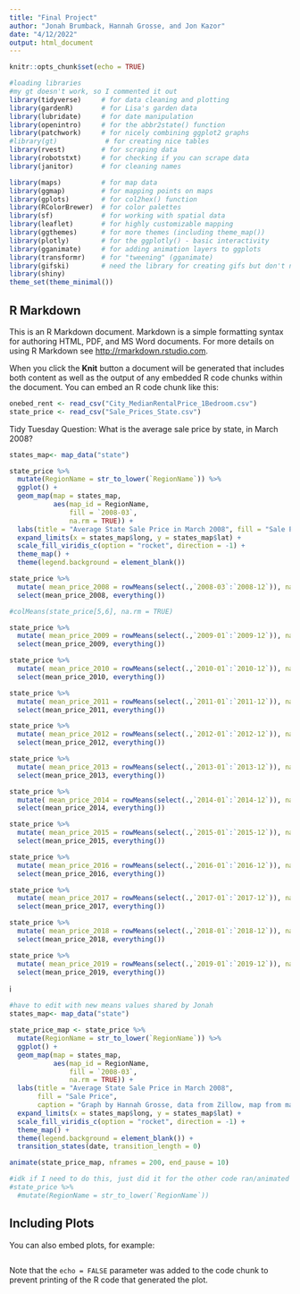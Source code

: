 ```yaml
---
title: "Final Project"
author: "Jonah Brumback, Hannah Grosse, and Jon Kazor"
date: "4/12/2022"
output: html_document
---
```


```r
knitr::opts_chunk$set(echo = TRUE)
```

```r
#loading libraries
#my gt doesn't work, so I commented it out 
library(tidyverse)     # for data cleaning and plotting
library(gardenR)       # for Lisa's garden data
library(lubridate)     # for date manipulation
library(openintro)     # for the abbr2state() function
library(patchwork)     # for nicely combining ggplot2 graphs  
#library(gt)            # for creating nice tables
library(rvest)         # for scraping data
library(robotstxt)     # for checking if you can scrape data
library(janitor)       # for cleaning names

library(maps)          # for map data
library(ggmap)         # for mapping points on maps
library(gplots)        # for col2hex() function
library(RColorBrewer)  # for color palettes
library(sf)            # for working with spatial data
library(leaflet)       # for highly customizable mapping
library(ggthemes)      # for more themes (including theme_map())
library(plotly)        # for the ggplotly() - basic interactivity
library(gganimate)     # for adding animation layers to ggplots
library(transformr)    # for "tweening" (gganimate)
library(gifski)        # need the library for creating gifs but don't need to load each time
library(shiny)
theme_set(theme_minimal())
```

## R Markdown

This is an R Markdown document. Markdown is a simple formatting syntax for authoring HTML, PDF, and MS Word documents. For more details on using R Markdown see <http://rmarkdown.rstudio.com>.

When you click the **Knit** button a document will be generated that includes both content as well as the output of any embedded R code chunks within the document. You can embed an R code chunk like this:

```r
onebed_rent <- read_csv("City_MedianRentalPrice_1Bedroom.csv")
state_price <- read_csv("Sale_Prices_State.csv")
```


Tidy Tuesday Question: What is the average sale price by state, in March 2008?

```r
states_map<- map_data("state") 

state_price %>% 
  mutate(RegionName = str_to_lower(`RegionName`)) %>% 
  ggplot() + 
  geom_map(map = states_map,
           aes(map_id = RegionName,
               fill = `2008-03`,
               na.rm = TRUE)) +
  labs(title = "Average State Sale Price in March 2008", fill = "Sale Price", caption = "Graph by Hannah Grosse, data from Zillow, map from map_data") +
  expand_limits(x = states_map$long, y = states_map$lat) + 
  scale_fill_viridis_c(option = "rocket", direction = -1) +
  theme_map() + 
  theme(legend.background = element_blank())
```
```r
state_price %>% 
  mutate( mean_price_2008 = rowMeans(select(.,`2008-03`:`2008-12`)), na.rm=TRUE) %>% 
  select(mean_price_2008, everything())

#colMeans(state_price[5,6], na.rm = TRUE)
```

```r
state_price %>% 
  mutate( mean_price_2009 = rowMeans(select(.,`2009-01`:`2009-12`)), na.rm=TRUE) %>% 
  select(mean_price_2009, everything())
```

```r
state_price %>% 
  mutate( mean_price_2010 = rowMeans(select(.,`2010-01`:`2010-12`)), na.rm=TRUE) %>% 
  select(mean_price_2010, everything())
```

```r
state_price %>% 
  mutate( mean_price_2011 = rowMeans(select(.,`2011-01`:`2011-12`)), na.rm=TRUE) %>% 
  select(mean_price_2011, everything())
```

```r
state_price %>% 
  mutate( mean_price_2012 = rowMeans(select(.,`2012-01`:`2012-12`)), na.rm=TRUE) %>% 
  select(mean_price_2012, everything())
```

```r
state_price %>% 
  mutate( mean_price_2013 = rowMeans(select(.,`2013-01`:`2013-12`)), na.rm=TRUE) %>% 
  select(mean_price_2013, everything())
```

```r
state_price %>% 
  mutate( mean_price_2014 = rowMeans(select(.,`2014-01`:`2014-12`)), na.rm=TRUE) %>% 
  select(mean_price_2014, everything())
```

```r
state_price %>% 
  mutate( mean_price_2015 = rowMeans(select(.,`2015-01`:`2015-12`)), na.rm=TRUE) %>% 
  select(mean_price_2015, everything())
```

```r
state_price %>% 
  mutate( mean_price_2016 = rowMeans(select(.,`2016-01`:`2016-12`)), na.rm=TRUE) %>% 
  select(mean_price_2016, everything())
```

```r
state_price %>% 
  mutate( mean_price_2017 = rowMeans(select(.,`2017-01`:`2017-12`)), na.rm=TRUE) %>% 
  select(mean_price_2017, everything())
```

```r
state_price %>% 
  mutate( mean_price_2018 = rowMeans(select(.,`2018-01`:`2018-12`)), na.rm=TRUE) %>% 
  select(mean_price_2018, everything())
```

```r
state_price %>% 
  mutate( mean_price_2019 = rowMeans(select(.,`2019-01`:`2019-12`)), na.rm=TRUE) %>% 
  select(mean_price_2019, everything())
```

i






































































```r
#have to edit with new means values shared by Jonah
states_map<- map_data("state") 

state_price_map <- state_price %>% 
  mutate(RegionName = str_to_lower(`RegionName`)) %>% 
  ggplot() + 
  geom_map(map = states_map,
           aes(map_id = RegionName,
               fill = `2008-03`,
               na.rm = TRUE)) +
  labs(title = "Average State Sale Price in March 2008", 
       fill = "Sale Price", 
       caption = "Graph by Hannah Grosse, data from Zillow, map from map_data") +
  expand_limits(x = states_map$long, y = states_map$lat) + 
  scale_fill_viridis_c(option = "rocket", direction = -1) +
  theme_map() + 
  theme(legend.background = element_blank()) + 
  transition_states(date, transition_length = 0)

animate(state_price_map, nframes = 200, end_pause = 10) 

#idk if I need to do this, just did it for the other code ran/animated
#state_price %>% 
  #mutate(RegionName = str_to_lower(`RegionName`))
```





## Including Plots

You can also embed plots, for example:

```r

```

Note that the `echo = FALSE` parameter was added to the code chunk to prevent printing of the R code that generated the plot.
